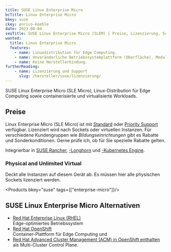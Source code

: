 ```yaml
---
title: SUSE Linux Enterprise Micro
bcTitle: Linux Enterprise Micro
bkey: suse
ckey: enrico-koehle
date: 2023-08-04
seoTitle: SUSE Linux Enterprise Micro (SLEM) | Preise, Lizenzierung, Subscriptions
wanted:
  title: Linux Enterprise Micro
  features:
    - name: Linuxdistribution für Edge Computing.
    - name: Unveränderliche Betriebssystemplattform (Oberfläche). Modulare Architektur.
    - name: Keine Herstellerbindung.
furtherReading:
    - name: Lizenzierung und Support
      slug: /hersteller/suse/lizenzierung/
---
```



<Intro>

SUSE Linux Enterprise Micro (SLE Micro), Linux-Distribution für Edge Computing sowie containerisierte und virtualisierte Workloads.

</Intro>

<TOC />

## Preise

Linux Enterprise Micro (SLE Micro) ist mit [Standard](/hersteller/suse/lizenzierung/#standard) oder [Priority Support](/hersteller/suse/lizenzierung/#priority) verfügbar. Lizenziert wird nach Sockets oder virtuellen Instanzen. Für verschiedene Kundengruppen wie _Bildungseinrichtungen_ gibt es Rabatte und Sonderkonditionen. Gerne prüfe ich, ob für Sie spezielle Rabatte gelten.

Integrierbar in [SUSE Rancher](/hersteller/suse/rancher/), [-Longhorn](/hersteller/suse/rancher/#longhorn) und [-Kubernetes Engine](/hersteller/suse/rancher/).

### Physical and Unlimited Virtual

Deckt alle Instanzen auf diesem Gerät ab. Es müssen hier alle physischen Sockets lizenziert werden.

<Products bkey="suse" tags={["enterprise-micro"]}/>


## SUSE Linux Enterprise Micro Alternativen

<ArrowList>

- [Red Hat Enterprise Linux (RHEL)](/hersteller/red-hat/enterprise-linux-server/)  <br />
Edge-optimiertes Betriebssystem
- [Red Hat OpenShift](/hersteller/red-hat/openshift-container-platform/)  <br />
Container-Plattform für Edge Computing und
- [Red Hat Advanced Cluster Management (ACM) in OpenShift enthalten](/hersteller/red-hat/openshift-container-platform/)  <br />
als Multi-Cluster Control Plane.

</ArrowList>

<GetInTouch theme="light" />
